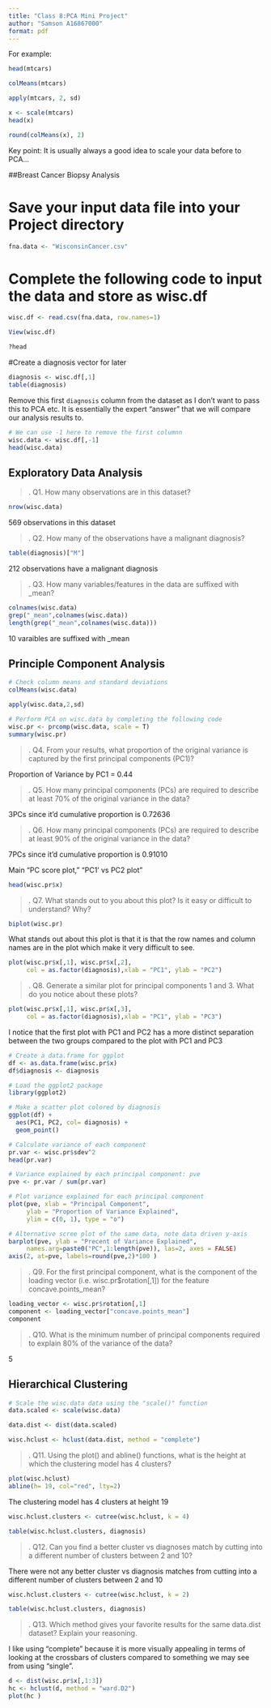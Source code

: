 ```yaml
---
title: "Class 8:PCA Mini Project"
author: "Samson A16867000"
format: pdf
---
```


For example:

```r
head(mtcars)
```

```r
colMeans(mtcars)
```

```r
apply(mtcars, 2, sd)
```

```r
x <- scale(mtcars)
head(x)
```

```r
round(colMeans(x), 2)
```
Key point: It is usually always a  good idea to scale your data before to PCA...

##Breast Cancer Biopsy Analysis 

# Save your input data file into your Project directory
```r
fna.data <- "WisconsinCancer.csv"
```

# Complete the following code to input the data and store as wisc.df
```r
wisc.df <- read.csv(fna.data, row.names=1)
```

```r
View(wisc.df)
```


```r
?head
```


#Create a diagnosis vector for later 
```r
diagnosis <- wisc.df[,1]
table(diagnosis)
```

Remove this first `diagnosis` column from the dataset as I don't want to pass this to PCA etc. It is essentially the expert "answer" that we will compare our analysis results to.

```r
# We can use -1 here to remove the first columnn
wisc.data <- wisc.df[,-1]
head(wisc.data)
```
## Exploratory Data Analysis 

>. Q1. How many observations are in this dataset?

```r
nrow(wisc.data)
```

569 observations in this dataset

>. Q2. How many of the observations have a malignant diagnosis?

```r
table(diagnosis)["M"]
```
212 observations have a malignant diagnosis

>. Q3. How many variables/features in the data are suffixed with _mean?

```r
colnames(wisc.data)
grep("_mean",colnames(wisc.data))
length(grep("_mean",colnames(wisc.data)))
```

10 varaibles are suffixed with _mean

## Principle Component Analysis 

```r
# Check column means and standard deviations
colMeans(wisc.data)

apply(wisc.data,2,sd)
```

```r
# Perform PCA on wisc.data by completing the following code
wisc.pr <- prcomp(wisc.data, scale = T)
summary(wisc.pr)
```

>. Q4. From your results, what proportion of the original variance is captured by the first principal components (PC1)?

Proportion of Variance by PC1 = 0.44

>. Q5. How many principal components (PCs) are required to describe at least 70% of the original variance in the data?

3PCs since it'd cumulative proportion is 0.72636

>. Q6. How many principal components (PCs) are required to describe at least 90% of the original variance in the data?

7PCs since it'd cumulative proportion is 0.91010


Main "PC score plot," "PC1' vs  PC2 plot"

```r
head(wisc.pr$x)
```
>. Q7. What stands out to you about this plot? Is it easy or difficult to understand? Why?

```r
biplot(wisc.pr)
```

What stands out about this plot is that it is that the row names and column names are in the plot which make it very difficult to see.

```r
plot(wisc.pr$x[,1], wisc.pr$x[,2],
     col = as.factor(diagnosis),xlab = "PC1", ylab = "PC2")
```

>. Q8. Generate a similar plot for principal components 1 and 3. What do you notice about these plots?

```r
plot(wisc.pr$x[,1], wisc.pr$x[,3],
     col = as.factor(diagnosis),xlab = "PC1", ylab = "PC3")
```
I notice that the first plot with PC1 and PC2 has a more distinct separation between the two groups compared to the plot with PC1 and PC3


```r
# Create a data.frame for ggplot
df <- as.data.frame(wisc.pr$x)
df$diagnosis <- diagnosis

# Load the ggplot2 package
library(ggplot2)

# Make a scatter plot colored by diagnosis
ggplot(df) + 
  aes(PC1, PC2, col= diagnosis) + 
  geom_point()
```

```r
# Calculate variance of each component
pr.var <- wisc.pr$sdev^2
head(pr.var)
```
```r
# Variance explained by each principal component: pve
pve <- pr.var / sum(pr.var)

# Plot variance explained for each principal component
plot(pve, xlab = "Principal Component", 
     ylab = "Proportion of Variance Explained", 
     ylim = c(0, 1), type = "o")
```
```r
# Alternative scree plot of the same data, note data driven y-axis
barplot(pve, ylab = "Precent of Variance Explained",
     names.arg=paste0("PC",1:length(pve)), las=2, axes = FALSE)
axis(2, at=pve, labels=round(pve,2)*100 )
```
>. Q9. For the first principal component, what is the component of the loading vector (i.e. wisc.pr$rotation[,1]) for the feature concave.points_mean?

```r
loading_vector <- wisc.pr$rotation[,1]  
component <- loading_vector["concave.points_mean"]
component
```


>. Q10. What is the minimum number of principal components required to explain 80% of the variance of the data?

5

## Hierarchical Clustering 

```r
# Scale the wisc.data data using the "scale()" function
data.scaled <- scale(wisc.data)
```

```r
data.dist <- dist(data.scaled)
```

```r
wisc.hclust <- hclust(data.dist, method = "complete")
```

>. Q11. Using the plot() and abline() functions, what is the height at which the clustering model has 4 clusters?

```r
plot(wisc.hclust)
abline(h= 19, col="red", lty=2)
```
The clustering model has 4 clusters at height 19 

```r
wisc.hclust.clusters <- cutree(wisc.hclust, k = 4)
```

```r
table(wisc.hclust.clusters, diagnosis)
```
>. Q12. Can you find a better cluster vs diagnoses match by cutting into a different number of clusters between 2 and 10?

There were not any better cluster vs diagnosis matches from cutting into a different number of clusters between 2 and 10

```r
wisc.hclust.clusters <- cutree(wisc.hclust, k = 2)
```

```r
table(wisc.hclust.clusters, diagnosis)
```
>. Q13. Which method gives your favorite results for the same data.dist dataset? Explain your reasoning.

I like using "complete" because it is more visually appealing in terms of looking at the crossbars of clusters compared to something we may see from using "single".  

```r
d <- dist(wisc.pr$x[,1:3])
hc <- hclust(d, method = "ward.D2")
plot(hc )
```



